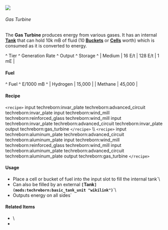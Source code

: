 ![](/mods/techreborn/gas_turbine.png)

###### Gas Turbine

The **Gas Turbine** produces energy from various gases. It has an
internal **[Tank](mods:techreborn:basic_tank_unit "wikilink")** that
can hold 10k mB of fluid (10
**[Buckets](mods:minecraft:bucket "wikilink")** or
**[Cells](items:fluid:empty_cell "wikilink")** worth) which is
consumed as it is converted to energy.

\^ Tier \^ Generation Rate \^ Output \^ Storage \^ \| Medium \| 16 E/t
\| 128 E/t \| 1 mE \|

#### Fuel

\^ Fuel \^ E/1000 mB \^ \| Hydrogen \| 15,000 \| \| Methane \| 45,000 \|

#### Recipe

`<recipe>` input techreborn:invar_plate
techreborn:advanced_circuit techreborn:invar_plate input
techreborn:wind_mill techreborn:reinforced_glass techreborn:wind_mill
input techreborn:invar_plate techreborn:advanced_circuit
techreborn:invar_plate output techreborn:gas_turbine `</recipe>`
\\\\ `<recipe>` input techreborn:aluminum_plate
techreborn:advanced_circuit techreborn:aluminum_plate input
techreborn:wind_mill techreborn:reinforced_glass techreborn:wind_mill
input techreborn:aluminum_plate techreborn:advanced_circuit
techreborn:aluminum_plate output techreborn:gas_turbine
`</recipe>`

#### Usage

* Place a cell or bucket of fuel into the input slot to fill the internal tank`\
* Can also be filled by an external **`[`Tank`](mods:techreborn:basic_tank_unit "wikilink")`**`\
* Outputs energy on all sides`

#### Related Items

* <Mcitem id="techreborn:hydrogen_cell"/>\
* <Mcitem id="techreborn:methane_cell"/>

